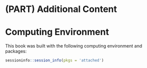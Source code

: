 # (PART) Additional Content {-}

# Computing Environment {-}

This book was built with the following computing environment and packages:

```r
sessioninfo::session_info(pkgs = 'attached')
```
